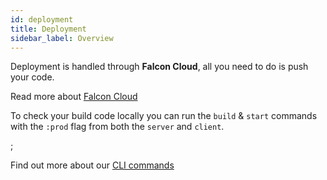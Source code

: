 ```yaml
---
id: deployment
title: Deployment
sidebar_label: Overview
---
```


Deployment is handled through **Falcon Cloud**, all you need to do is push your code.

Read more about [Falcon Cloud](/platform/cloud/about)

To check your build code locally you can run the `build` & `start` commands with the `:prod` flag from both the `server` and `client`.


<TabsContainer>
  <Tabs
    variant="secondary"
    defaultValue="npm"
    values={[
      { label: 'NPM', value: 'npm' },
      { label: 'Yarn', value: 'yarn' }
    ]}
  >
    <TabItem value="npm">
      <CodeBlock
        language="bash"
        children={`
npm build:prod
npm start:prod
      `.trim()}
      />
    </TabItem>
    <TabItem value="yarn">
      <CodeBlock
        language="bash"
        children={`
yarn build:prod
yarn start:prod
      `.trim()}
      />
    </TabItem>
  </Tabs>
</TabsContainer>
;

Find out more about our [CLI commands](/platform/client/getting-started#build)
